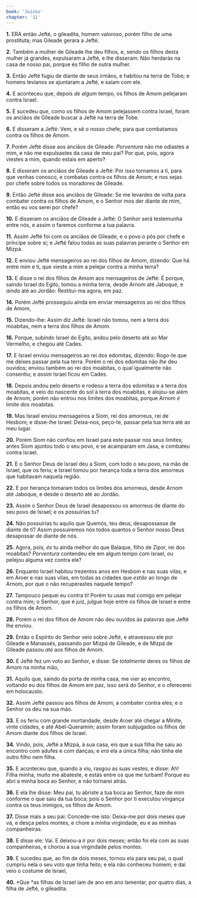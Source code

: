 ```yaml
---
book: 'Juízes'
chapter: '11'
---
```


**1.** ERA então Jefté, o gileadita, homem valoroso, porém filho de uma prostituta; mas Gileade gerara a Jefté.

**2.** Também a mulher de Gileade lhe deu filhos, e, sendo os filhos desta mulher já grandes, expulsaram a Jefté, e lhe disseram: Não herdarás na casa de nosso pai, porque és filho de outra mulher.

**3.** Então Jefté fugiu de diante de seus irmãos, e habitou na terra de Tobe; e homens levianos se ajuntaram a Jefté, e saíam com ele.

**4.** E aconteceu que, depois *de algum* tempo, os filhos de Amom pelejaram contra Israel.

**5.** E sucedeu *que*, como os filhos de Amom pelejassem contra Israel, foram os anciãos de Gileade buscar a Jefté na terra de Tobe.

**6.** E disseram a Jefté: Vem, e sê o nosso chefe; para que combatamos contra os filhos de Amom.

**7.** Porém Jefté disse aos anciãos de Gileade: *Porventura* não me odiastes a mim, e não me expulsastes da casa de meu pai? Por que, pois, agora viestes a mim, quando estais em aperto?

**8.** E disseram os anciãos de Gileade a Jefté: Por isso tornamos a ti, para que venhas conosco, e combatas contra os filhos de Amom; e nos sejas por chefe sobre todos os moradores de Gileade.

**9.** Então Jefté disse aos anciãos de Gileade: Se me levardes de volta para combater contra os filhos de Amom, e o Senhor mos der diante de mim, então eu vos serei por chefe?

**10.** E disseram os anciãos de Gileade a Jefté: O Senhor será testemunha entre nós, e assim o faremos conforme a tua palavra.

**11.** Assim Jefté foi com os anciãos de Gileade, e o povo o pôs por chefe e príncipe sobre si; e Jefté falou todas as suas palavras perante o Senhor em Mizpá.

**12.** E enviou Jefté mensageiros ao rei dos filhos de Amom, dizendo: Que há entre mim e ti, que vieste a mim a pelejar contra a minha terra?

**13.** E disse o rei dos filhos de Amom aos mensageiros de Jefté: É porque, saindo Israel do Egito, tomou a minha terra, desde Arnom até Jaboque, e *ainda* até ao Jordão: Restitui-ma agora, em paz.

**14.** Porém Jefté prosseguiu ainda em enviar mensageiros ao rei dos filhos de Amom,

**15.** Dizendo-lhe: Assim diz Jefté: Israel não tomou, nem a terra dos moabitas, nem a terra dos filhos de Amom.

**16.** Porque, subindo Israel do Egito, andou pelo deserto até ao Mar Vermelho, e chegou até Cades.

**17.** E Israel enviou mensageiros ao rei dos edomitas, dizendo: Rogo-te que me deixes passar pela tua terra. Porém o rei dos edomitas não *lhe* deu ouvidos; enviou também ao rei dos moabitas, o qual igualmente não consentiu; e *assim* Israel ficou em Cades.

**18.** Depois andou pelo deserto e rodeou a terra dos edomitas e a terra dos moabitas, e veio do nascente do sol à terra dos moabitas, e alojou-se além de Arnom; porém não entrou nos limites dos moabitas, porque Arnom *é* limite dos moabitas.

**19.** Mas Israel enviou mensageiros a Siom, rei dos amorreus, rei de Hesbom; e disse-lhe Israel: Deixa-nos, peço-te, passar pela tua terra até ao meu lugar.

**20.** Porém Siom não confiou em Israel para este passar nos seus limites; antes Siom ajuntou todo o seu povo, e se acamparam em Jasa, e combateu contra Israel.

**21.** E o Senhor Deus de Israel deu a Siom, com todo o seu povo, na mão de Israel, que os feriu; e Israel tomou por herança toda a terra dos amorreus que habitavam naquela região.

**22.** E por herança tomaram todos os limites dos amorreus, desde Arnom até Jaboque, e desde o deserto até ao Jordão.

**23.** Assim o Senhor Deus de Israel desapossou os amorreus de diante do seu povo de Israel; e os possuirias tu?

**24.** Não possuirias tu aquilo que Quemós, teu deus, desapossasse de diante de ti? Assim possuiremos nós todos quantos o Senhor nosso Deus desapossar de diante de nós.

**25.** Agora, pois, *és* tu ainda melhor do que Balaque, filho de Zipor, rei dos moabitas? *Porventura* contendeu ele em algum tempo com Israel, *ou* pelejou alguma vez contra ele?

**26.** Enquanto Israel habitou trezentos anos em Hesbom e nas suas vilas, e em Aroer e nas suas vilas, em todas as cidades que *estão* ao longo de Arnom, por que o não recuperastes naquele tempo?

**27.** Tampouco pequei eu contra ti! Porém tu usas mal comigo em pelejar contra mim; o Senhor, que é juiz, julgue hoje entre os filhos de Israel e entre os filhos de Amom.

**28.** Porém o rei dos filhos de Amom não deu ouvidos às palavras que Jefté lhe enviou.

**29.** Então o Espírito do Senhor veio sobre Jefté, e atravessou ele por Gileade e Manassés, passando por Mizpá de Gileade, e de Mizpá de Gileade passou *até* aos filhos de Amom.

**30.** E Jefté fez um voto ao Senhor, e disse: Se *totalmente* deres os filhos de Amom na minha mão,

**31.** Aquilo que, saindo da porta de minha casa, me vier ao encontro, voltando eu dos filhos de Amom em paz, isso será do Senhor, e o oferecerei em holocausto.

**32.** Assim Jefté passou aos filhos de Amom, a combater contra eles; e o Senhor os deu na sua mão.

**33.** E os feriu com grande mortandade, desde Aroer até chegar a Minite, vinte cidades, e até Abel-Queramim; assim foram subjugados os filhos de Amom diante dos filhos de Israel.

**34.** Vindo, pois, Jefté a Mizpá, à sua casa, eis que a sua filha lhe saiu ao encontro com adufes e com danças; e *era* ela a única filha; não tinha ele outro filho nem filha.

**35.** E aconteceu que, quando a viu, rasgou as suas vestes, e disse: Ah! Filha minha, muito me abateste, e estás entre os que me turbam! Porque eu abri a minha boca ao Senhor, e não tornarei atrás.

**36.** E ela lhe disse: Meu pai, tu abriste a tua boca ao Senhor, faze de mim conforme o que saiu da tua boca; pois o Senhor por ti executou vingança contra os teus inimigos, os filhos de Amom.

**37.** Disse mais a seu pai: Concede-me isto: Deixa-me por dois meses que vá, e desça pelos montes, e chore a minha virgindade, eu e as minhas companheiras.

**38.** E disse ele: Vai. E deixou-a ir por dois meses; então foi ela com as suas companheiras, e chorou a sua virgindade pelos montes.

**39.** E sucedeu que, ao fim de dois meses, tornou ela para seu pai, o qual cumpriu nela o seu voto que tinha feito; e ela não conheceu homem; e daí veio o costume de Israel,

**40.** *Que *as filhas de Israel iam de ano em ano lamentar, por quatro dias, a filha de Jefté, o gileadita.